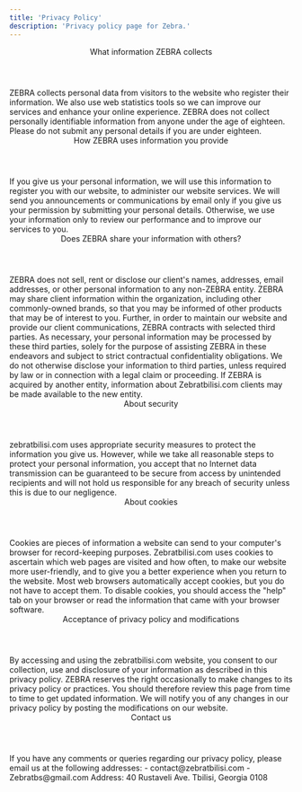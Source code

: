 ```yaml
---
title: 'Privacy Policy'
description: 'Privacy policy page for Zebra.'
---
```



<Header>
  What information ZEBRA collects
</Header>
<Paragraph>
  ZEBRA collects personal data from visitors to the website who register their information. We also use web statistics tools so we can improve our services and enhance your online experience. ZEBRA does not collect personally identifiable information from anyone under the age of eighteen. Please do not submit any personal details if you are under eighteen.
</Paragraph>

<Header>
  How ZEBRA uses information you provide
</Header>
<Paragraph>
  If you give us your personal information, we will use this information to register you with our website, to administer our website services. We will send you announcements or communications by email only if you give us your permission by submitting your personal details. Otherwise, we use your information only to review our performance and to improve our services to you.
</Paragraph>

<Header>
  Does ZEBRA share your information with others?
</Header>
<Paragraph>
  ZEBRA does not sell, rent or disclose our client's names, addresses, email addresses, or other personal information to any non-ZEBRA entity. ZEBRA may share client information within the organization, including other commonly-owned brands, so that you may be informed of other products that may be of interest to you. Further, in order to maintain our website and provide our client communications, ZEBRA contracts with selected third parties. As necessary, your personal information may be processed by these third parties, solely for the purpose of assisting ZEBRA in these endeavors and subject to strict contractual confidentiality obligations. We do not otherwise disclose your information to third parties, unless required by law or in connection with a legal claim or proceeding. If ZEBRA is acquired by another entity, information about Zebratbilisi.com clients may be made available to the new entity.
</Paragraph>

<Header>
  About security
</Header>
<Paragraph>
  zebratbilisi.com uses appropriate security measures to protect the information you give us. However, while we take all reasonable steps to protect your personal information, you accept that no Internet data transmission can be guaranteed to be secure from access by unintended recipients and will not hold us responsible for any breach of security unless this is due to our negligence.
</Paragraph>

<Header>
  About cookies
</Header>
<Paragraph>
  Cookies are pieces of information a website can send to your computer's browser for record-keeping purposes. Zebratbilisi.com uses cookies to ascertain which web pages are visited and how often, to make our website more user-friendly, and to give you a better experience when you return to the website. Most web browsers automatically accept cookies, but you do not have to accept them. To disable cookies, you should access the "help" tab on your browser or read the information that came with your browser software.
</Paragraph>

<Header>
  Acceptance of privacy policy and modifications
</Header>
<Paragraph>
  By accessing and using the zebratbilisi.com website, you consent to our collection, use and disclosure of your information as described in this privacy policy. ZEBRA reserves the right occasionally to make changes to its privacy policy or practices. You should therefore review this page from time to time to get updated information. We will notify you of any changes in our privacy policy by posting the modifications on our website.
</Paragraph>

<Header>
  Contact us
</Header>
<Paragraph>
  If you have any comments or queries regarding our privacy policy, please email us at the following addresses:
</Paragraph>
<Paragraph>
  - contact@zebratbilisi.com  
  - Zebratbs@gmail.com  
</Paragraph>
<Paragraph>
  Address:  
  40 Rustaveli Ave.  
  Tbilisi, Georgia 0108
</Paragraph>
